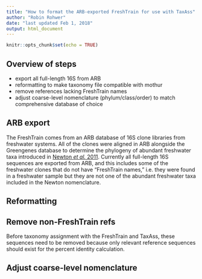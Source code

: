 ```yaml
---
title: "How to format the ARB-exported FreshTrain for use with TaxAss"
author: "Robin Rohwer"
date: "last updated Feb 1, 2018"
output: html_document
---
```


```r
knitr::opts_chunk$set(echo = TRUE)
```

## Overview of steps

* export all full-length 16S from ARB  
* reformatting to make taxonomy file compatible with mothur  
* remove references lacking FreshTrain names  
* adjust coarse-level nomenclature (phylum/class/order) to match comprehensive database of choice

## ARB export  

The FreshTrain comes from an ARB database of 16S clone libraries from freshwater systems. 
All of the clones were aligned in ARB alongside the Greengenes database to determine the 
phylogeny of abundant freshwater taxa introduced in [Newton *et al.* 2011](https://www.ncbi.nlm.nih.gov/pmc/articles/PMC3063352/). 
Currently all full-length 16S sequences are exported from ARB, and this includes some of 
the freshwater clones that do not have "FreshTrain names," i.e. they were found in a freshwater
sample but they are not one of the abundant freshwater taxa included in the Newton nomenclature.  

## Reformatting  


## Remove non-FreshTrain refs

Before taxonomy assignment with the FreshTrain and TaxAss, these sequences need to be removed 
because only relevant reference sequences should exist for the percent identity calculation.

## Adjust coarse-level nomenclature  




